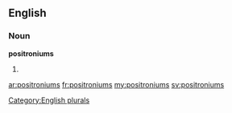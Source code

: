 ==English==

===Noun===
'''positroniums'''

# {{plural of|[[positronium]]}}

[[Category:English plurals]]

[[ar:positroniums]]
[[fr:positroniums]]
[[my:positroniums]]
[[sv:positroniums]]
